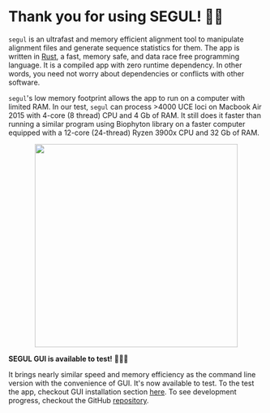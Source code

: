# Thank you for using SEGUL! 🙏🏻

`segul` is an ultrafast and memory efficient alignment tool to manipulate alignment files and generate sequence statistics for them. The app is written in [Rust](https://www.rust-lang.org/), a fast, memory safe, and data race free programming language. It is a compiled app with zero runtime dependency. In other words, you need not worry about dependencies or conflicts with other software.

`segul`'s low memory footprint allows the app to run on a computer with limited RAM. In our test, `segul` can process >4000 UCE loci on Macbook Air 2015 with 4-core (8 thread) CPU and 4 Gb of RAM. It still does it faster than running a similar program using Biophyton library on a faster computer equipped with a 12-core (24-thread) Ryzen 3900x CPU and 32 Gb of RAM.

<div align="center">
  <img
    src="https://raw.githubusercontent.com/hhandika/segul-docs/main/assets/img/segui_mb.webp"
    width="400"
  />
</div>

**SEGUL GUI is available to test!** 🎉🎉🎉

It brings nearly similar speed and memory efficiency as the command line version with the convenience of GUI. It's now available to test. To the test the app, checkout GUI installation section [here](https://docs.page/hhandika/segul-docs/gui_install). To see development progress, checkout the GitHub [repository](https://github.com/hhandika/segui).
